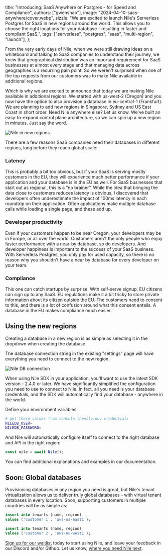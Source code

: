   title: "Introducing: SaaS Anywhere on Postgres - for Speed and Compliance",
  authors: ["gwenshap"],
  image: "2024-04-10-saas-anywhere/cover.webp",
  sizzle:
    "We are excited to launch Nile's Serverless Postgres for SaaS in new regions around the world. This allows you to choose the right locations for your database - resulting in faster and compliant SaaS.",
  tags: ["serverless", "postgres", "saas", "multi-region", "launch"],
};

From the very early days of Nile, when we were still drawing ideas on a whiteboard and talking to SaaS companies to understand their
journey, we knew that geographical distribution was an important requirement for SaaS businesses at almost every stage and that
managing data across geographies is a recurring pain point.
So we weren't surprised when one of the top requests from our customers was to make Nile available in additional regions.

Which is why we are excited to announce that today we are making Nile available in additional regions.
We started with us-west-2 (Oregon) and you now have the option to also provision a database
in eu-central-1 (Frankfurt). We are planning to add new regions in Singapore, Sydney and US East Coast in short order.
Need Nile anywhere else? Let us know. We've built an easy-to-expand control plane architecture, so we can spin up a new region
in minutes. Just say the word.

![Nile in new regions](2024-04-10-saas-anywhere/regions.png)

There are a few reasons SaaS companies need their databases in different regions, long before they reach global scale:

### Latency

This is probably a bit too obvious, but if your SaaS is serving mostly customers in the EU, they will experience much better
performance if your application and your database is in the EU as well. For SaaS businesses that start out as regional, this is a
“no brainer”. While the idea that bringing the data close to customers reduces latency is obvious, I discovered that developers
often underestimate the impact of 100ms latency in each roundtrip on their application. Often applications make multiple database
calls while loading a single page, and these add up.

### Developer productivity

Even if your customers happen to be near Oregon, your developers may be in Europe, or all over the world.
Customers aren't the only people who enjoy faster performance with a near-by database, so do developers.
And developer happiness is important to the success of your SaaS business.
With Serverless Postgres, you only pay for used capacity, so there is no reason why you shouldn't have a near by database
for every developer on your team.

### Compliance

This one can catch startups by surprise. With self-serve signup, EU citizens can sign up to any SaaS.
EU regulations make it a bit tricky to store private information about its citizen outside the EU.
The customers need to consent to this, and there is a lot of confusion around what this consent entails.
A database in the EU makes compliance much easier.

## Using the new regions

Creating a database in a new region is as simple as selecting it in the dropdown when creating the database.

The database connection string in the existing "settings" page will have everything you need to connect to the new region.

![Nile DB connection](2024-04-10-saas-anywhere/settings.png)

When using Nile SDK in your application, you'll want to use the latest SDK version - 2.4.0 or later.
We have significantly simplified the configuration you need to use to connect to Nile.
In fact, all you need is your database credentials, and the SDK will automatically find your database - anywhere in the world.

Define your environment variables:

```bash
# get these values from console.thenile.dev credentials
NILEDB_USER=
NILEDB_PASSWORD=
```

And Nile will automatically configure itself to connect to the right database and API in the right region:

```javascript
const nile = await Nile();
```

You can find additional explanations and examples in our documentation.

## Soon: Global databases

Provisioning databases in any region you need is great, but Nile's tenant virtualization allows us to deliver truly global
databases - with virtual tenant databases in every location. Soon, supporting customers in multiple countries will be as simple as:

```SQL
insert into tenants (name, region)
values ('customer 1', 'aws-us-east1');

insert into tenants (name, region)
values ('customer 2', 'aws-eu-west1');
```

[Sign up for our waitlist](https://thenile.dev) today to start using Nile, and leave your feedback in our Discord and/or Github.
Let us know, [where you need Nile next](https://github.com/orgs/niledatabase/discussions/158).
